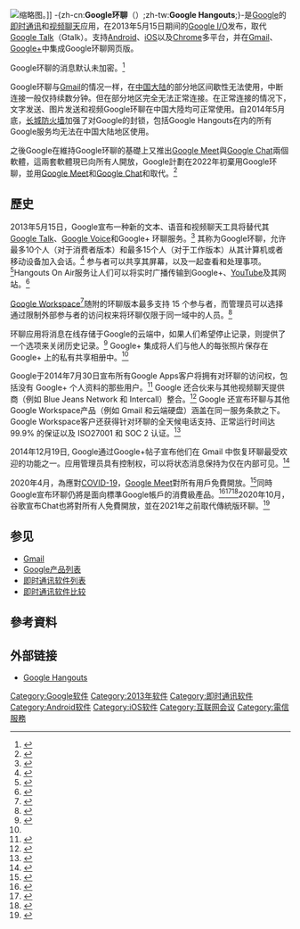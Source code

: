 {{Expand language|1=en|time=2020-05-25T07:38:37+00:00}}
{{NoteTA
|T=zh-hans:Google环聊;zh-hant:Google Hangouts;
|G1=IT
|1=zh-cn:Google环聊;zh-tw:Google Hangouts;
|2=zh-cn:集成;zh-tw:整合;
|3=zh-cn:视频聊天;zh-tw:視訊通話;
}}
{{Infobox software
| name = Google Hangouts
| title = Google Hangouts
| logo = [[File:Hangouts_icon.svg|200px]]
| screenshot =
| caption =
| collapsible =
| developer = [[Google|Google]]
| released = {{start date|2013|5|15}}
| discontinued =
| latest release version =
| latest release date = <!-- {{Start date and age|2011|12|04/no}} -->
| latest preview version =
| latest preview date = <!-- {{Start date and age|YYYY|MM|DD/no}} -->
| programming language =
| operating system =
| platform = [[网络应用程序|Webapp]]、[[Android|Android]]、[[iOS|iOS]]
| size =
| genre = [[即時通訊|即時通訊]]
| website = https://hangouts.google.com/
| license = [[免費軟體|免費軟體]]
}}
[[File:GoogleHangoutsMeeting.jpg|缩略图]]。]]
-{zh-cn:'''Google环聊'''（{{lang-en|Google-{}- Hangouts}}）;zh-tw:'''Google Hangouts''';}-是[[Google|Google]]的[[即时通讯|即时通讯]]和[[视频聊天|视频聊天]]应用，在2013年5月15日期间的[[Google_I/O|Google I/O]]发布，取代[[Google_Talk|Google Talk]]（Gtalk）。支持[[Android|Android]]、[[iOS|iOS]]以及[[Chrome|Chrome]]多平台，并在[[Gmail|Gmail]]、[[Google+|Google+]]中集成Google环聊网页版。

Google环聊的消息默认未加密。<ref name="Brandom-2016-9-21">{{cite web|last1=Brandom|first1=Russell|title=Google backs off on previously announced Allo privacy feature|url=http://www.theverge.com/2016/9/21/12994362/allo-privacy-message-logs-google|website=The Verge|publisher=Vox Media|accessdate=2016-09-21|date=2016-09-21|language=en|archive-date=2021-01-06|archive-url=https://web.archive.org/web/20210106041046/https://www.theverge.com/2016/9/21/12994362/allo-privacy-message-logs-google|dead-url=no}}</ref>

Google环聊与[[Gmail|Gmail]]的情况一样，在[[中国大陆|中国大陆]]的部分地区间歇性无法使用，中断连接一般仅持续数分钟。但在部分地区完全无法正常连接。在正常连接的情况下，文字发送、图片发送和视频Google环聊在中国大陸均可正常使用。自2014年5月底，[[防火长城|长城防火墙]]加强了对Google的封锁，包括Google Hangouts在内的所有Google服务均无法在中国大陆地区使用。

之後Google在維持Google环聊的基礎上又推出[[Google_Meet|Google Meet]]與[[Google_Chat|Google Chat]]兩個軟體，這兩套軟體現已向所有人開放，Google計劃在2022年初棄用Google环聊，並用[[Google_Meet|Google Meet]]和[[Google_Chat|Google Chat]]和取代。<ref>{{Cite web|title=Google Chat 升級時程 - Google Workspace 管理員說明|url=https://support.google.com/a/answer/9197126?hl=zh-Hant|access-date=2022-01-24|work=support.google.com|archive-date=2022-01-24|archive-url=https://web.archive.org/web/20220124112230/https://support.google.com/a/answer/9197126?hl=zh-Hant|dead-url=no}}</ref>

== 歷史 ==
2013年5月15日，Google宣布一种新的文本、语音和视频聊天工具将替代其[[Google_Talk|Google Talk]]、[[Google_Voice|Google Voice]]和Google+ 环聊服务。<ref>{{cite news|url=http://thenextweb.com/google/2013/05/15/google-launches-a-new-unified-cross-platform-messaging-service/|publisher=Chron|title=Google launches Hangouts, a new unified, cross-platform messaging service for iOS, Android and Chrome|accessdate=2015-04-28|archive-date=2019-09-23|archive-url=https://web.archive.org/web/20190923022057/https://thenextweb.com/google/2013/05/15/google-launches-a-new-unified-cross-platform-messaging-service/|dead-url=no}}</ref> 其称为Google环聊，允许最多10个人（对于消费者版本）和最多15个人（对于工作版本）从其计算机或者移动设备加入会话。<ref>{{cite news| url=https://www.google.com/intl/zh-CN/hangouts/| title=Google Hangouts| publisher=Google| accessdate=2015-04-28| archive-date=2015-05-12| archive-url=https://web.archive.org/web/20150512231546/http://www.google.com/intl/zh-CN/hangouts/| dead-url=no}}</ref>  参与者可以共享其屏幕，以及一起查看和处理事项。<ref>{{cite news| url=http://venturebeat.com/2012/01/11/google-plus-hangouts-2/| publisher=Chron| title=Google+ Hangouts get bigger video player, screen sharing available to all| accessdate=2015-04-28| archive-date=2018-06-22| archive-url=https://web.archive.org/web/20180622165618/https://venturebeat.com/2012/01/11/google-plus-hangouts-2/| dead-url=no}}</ref>Hangouts On Air服务让人们可以将实时广播传输到Google+、[[YouTube|YouTube]]及其网站。<ref>{{cite news| url=https://www.google.com/intx/zh-CN/work/apps/business/products/hangouts/| title=Google Hangouts for Work| publisher=Google| accessdate=2015-04-28| archive-date=2015-10-03| archive-url=https://web.archive.org/web/20151003095055/https://www.google.com/intx/zh-CN/work/apps/business/products/hangouts/| dead-url=no}}</ref>

[[Google_Workspace|Google Workspace]]<ref>{{cite news|  url=http://googleforwork.blogspot.com/2013/11/making-it-easier-to-bring-hangouts-to.html|  title=Making it easier to bring Hangouts to work|  publisher=Google|  accessdate=2015-04-28|  archive-date=2016-05-27|  archive-url=https://web.archive.org/web/20160527040645/http://googleforwork.blogspot.com/2013/11/making-it-easier-to-bring-hangouts-to.html|  dead-url=no}}</ref>随附的环聊版本最多支持 15 个参与者，而管理员可以选择通过限制外部参与者的访问权来将环聊仅限于同一域中的人员。<ref>{{cite news| url=https://www.google.com/+/learnmore/hangouts/onair.html| title=Google Plus| publisher=Google| accessdate=2015-04-28| archive-date=2019-12-23| archive-url=https://web.archive.org/web/20191223225112/https://accounts.google.com/ServiceLogin?passive=1209600&osid=1&continue=https%3A%2F%2Fplus.google.com%2Fabout&followup=https%3A%2F%2Fplus.google.com%2Fabout| dead-url=no}}</ref>

环聊应用将消息在线存储于Google的云端中，如果人们希望停止记录，则提供了一个选项来关闭历史记录。<ref name="theverge1">{{cite news|url=http://www.theverge.com/2013/5/15/4318830/inside-hangouts-googles-big-fix-for-its-messaging-mess|publisher=The Verge|title=Exclusive: Inside Hangouts, Google's big fix for its messaging mess|accessdate=2015-04-28|archive-date=2019-07-10|archive-url=https://web.archive.org/web/20190710234422/https://www.theverge.com/2013/5/15/4318830/inside-hangouts-googles-big-fix-for-its-messaging-mess|dead-url=no}}</ref> Google+ 集成将人们与他人的每张照片保存在 Google+ 上的私有共享相册中。<ref name="theverge1"/>

Google于2014年7月30日宣布所有Google Apps客户将拥有对环聊的访问权，包括没有 Google+ 个人资料的那些用户。<ref>{{cite news|url=http://recode.net/2014/07/30/google-sends-hangouts-to-work-enhances-chromebox-for-meetings/|publisher=Re/code|title=Google Sends Hangouts to Work, Enhances Chromebox for Meetings|accessdate=2015-04-28|archive-date=2016-04-13|archive-url=https://web.archive.org/web/20160413033017/http://recode.net/2014/07/30/google-sends-hangouts-to-work-enhances-chromebox-for-meetings/|dead-url=no}}</ref> Google 还合伙来与其他视频聊天提供商（例如 Blue Jeans Network 和 Intercall）整合。<ref>{{cite news|url=http://techcrunch.com/2014/07/30/hangouts-now-works-without-google-account-becomes-part-of-google-apps-for-business-and-gets-sla/|publisher=Tech Crunch|title=Hangouts Now Works Without Google+ Account, Becomes Part Of Google Apps For Business And Gets SLA|accessdate=2015-04-28|archive-date=2019-09-01|archive-url=https://web.archive.org/web/20190901150817/https://techcrunch.com/2014/07/30/hangouts-now-works-without-google-account-becomes-part-of-google-apps-for-business-and-gets-sla/|dead-url=no}}</ref>  
Google 还宣布环聊与其他Google Workspace产品（例如 Gmail 和云端硬盘）涵盖在同一服务条款之下。Google Workspace客户还获得针对环聊的全天候电话支持、正常运行时间达 99.9% 的保证以及 ISO27001 和 SOC 2 认证。<ref>{{cite web| url=http://googleforwork.blogspot.com/2014/07/even-more-reasons-to-meet-face-to-face.html| title=Even more reasons to meet face-to-face| publisher=Google| accessdate=2015-04-28| archive-date=2015-10-25| archive-url=https://web.archive.org/web/20151025133610/http://googleforwork.blogspot.com/2014/07/even-more-reasons-to-meet-face-to-face.html| dead-url=no}}</ref>

2014年12月19日, Google通过Google+帖子宣布他们在 Gmail 中恢复环聊最受欢迎的功能之一。应用管理员具有控制权，可以将状态消息保持为仅在内部可见。<ref>{{cite web| url=http://googleappsupdates.blogspot.com/2014/12/custom-status-messages-for-google.html| title=Custom status messages for Google Hangouts| publisher=Google| accessdate=2015-04-28| archive-date=2015-05-25| archive-url=https://web.archive.org/web/20150525234643/http://googleappsupdates.blogspot.com/2014/12/custom-status-messages-for-google.html| dead-url=no}}</ref>

2020年4月，為應對[[COVID-19|COVID-19]]，[[Google_Meet|Google Meet]]對所有用戶免費開放。<ref>{{Cite web|title=Google is making Meet free for everyone|url=https://social.techcrunch.com/2020/04/29/google-is-making-meet-free-for-everyone/|access-date=2022-01-24|work=TechCrunch|language=en-US|archive-date=2020-05-01|archive-url=https://web.archive.org/web/20200501162816/https://social.techcrunch.com/2020/04/29/google-is-making-meet-free-for-everyone/|dead-url=no}}</ref>同時Google宣布环聊仍將是面向標準Google帳戶的消費級產品。<ref>{{Cite web|url=https://www.theverge.com/2020/4/9/21215588/google-chat-hangouts-meet-g-suite-name-change-rebranding|title=Google is rebranding Hangouts Chat as just Google Chat|date=April 9, 2020|access-date=2022-01-24|archive-date=2020-12-12|archive-url=https://web.archive.org/web/20201212031140/https://www.theverge.com/2020/4/9/21215588/google-chat-hangouts-meet-g-suite-name-change-rebranding|dead-url=no}}</ref><ref>{{Cite web|url=https://www.techradar.com/news/google-hangouts-officially-rebrands-as-google-chat|title=Google Hangouts officially rebrands as Google Chat|access-date=2022-01-24|archive-date=2020-12-10|archive-url=https://web.archive.org/web/20201210073431/https://www.techradar.com/news/google-hangouts-officially-rebrands-as-google-chat|dead-url=no}}</ref><ref>{{Cite web|url=https://bgr.com/2020/04/10/google-hangouts-vs-zoom-google-meet-and-google-chat-apps-for-g-suite/|title=Google's messaging apps just got more confusing: Meet and Chat|date=April 10, 2020|access-date=2022-01-24|archive-date=2020-11-04|archive-url=https://web.archive.org/web/20201104233509/https://bgr.com/2020/04/10/google-hangouts-vs-zoom-google-meet-and-google-chat-apps-for-g-suite/|dead-url=no}}</ref>2020年10月，谷歌宣布Chat也將對所有人免費開放，並在2021年之前取代傳統版环聊。<ref>{{Cite web|title=The latest on Google Hangouts and the upgrade to Google Chat|url=https://blog.google/products/workspace/latest-google-hangouts-and-upgrade-google-chat/|access-date=2022-01-24|date=2020-10-15|work=Google|language=en-us|archive-date=2020-10-15|archive-url=https://web.archive.org/web/20201015205306/https://blog.google/products/workspace/latest-google-hangouts-and-upgrade-google-chat/|dead-url=no}}</ref>

== 参见 ==
* [[Gmail|Gmail]]
* [[Google产品列表|Google产品列表]]
* [[即时通讯软件列表|即时通讯软件列表]]
* [[即时通讯软件比较|即时通讯软件比较]]

== 參考資料 ==
{{reflist}}

== 外部链接 ==
* [https://hangouts.google.com/ Google Hangouts]{{Wayback|url=https://hangouts.google.com/ |date=20170126071736 }}

{{Google Inc.}}
{{即时通讯客户端}}
[[Category:Google软件|Category:Google软件]]
[[Category:2013年软件|Category:2013年软件]]
[[Category:即时通讯软件|Category:即时通讯软件]]
[[Category:Android软件|Category:Android软件]]
[[Category:iOS软件|Category:iOS软件]]
[[Category:互联网会议|Category:互联网会议]]
[[Category:電信服務|Category:電信服務]]